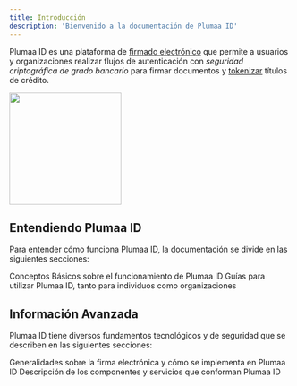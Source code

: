 ```yaml
---
title: Introducción
description: 'Bienvenido a la documentación de Plumaa ID'
---
```


Plumaa ID es una plataforma de [firmado electrónico](/advanced/electronic-signature/overview) que permite a usuarios y organizaciones realizar flujos de autenticación con _seguridad criptográfica de grado bancario_ para firmar documentos y [tokenizar](/information-system/how-to-tokenize) títulos de crédito.

<img height="200" src="/images/basics/introduction/main.png" />

## Entendiendo Plumaa ID

Para entender cómo funciona Plumaa ID, la documentación se divide en las siguientes secciones:

<CardGroup cols={2}>
  <Card
    title="Básicos"
    icon="book"
    href="/basics"
  >
    Conceptos Básicos sobre el funcionamiento de Plumaa ID
  </Card>
  <Card
    title="Guías"
    icon="route"
    href="/guides"
  >
    Guías para utilizar Plumaa ID, tanto para individuos como organizaciones
  </Card>
</CardGroup>

## Información Avanzada

Plumaa ID tiene diversos fundamentos tecnológicos y de seguridad que se describen en las siguientes secciones:

<CardGroup cols={2}>
 <Card
    title="Firma Electrónica"
    icon="signature"
    href="/advanced/electronic-signature"
  >
    Generalidades sobre la firma electrónica y cómo se implementa en Plumaa ID
  </Card>
  <Card
    title="Sistema de Información"
    icon="server"
    href="/advanced/information-system"
  >
    Descripción de los componentes y servicios que conforman Plumaa ID
  </Card>
</CardGroup>
